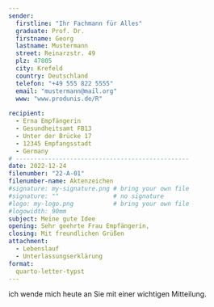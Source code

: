```yaml
---
sender:
  firstline: "Ihr Fachmann für Alles"
  graduate: Prof. Dr.
  firstname: Georg
  lastname: Mustermann
  street: Reinarzstr. 49
  plz: 47805
  city: Krefeld
  country: Deutschland
  telefon: "+49 555 822 5555"
  email: "mustermann@mail.org"
  www: "www.produnis.de/R"
  
recipient:
  - Erna Empfängerin
  - Gesundheitsamt FB13
  - Unter der Brücke 17
  - 12345 Empfangsstadt
  - Germany
# ------------------------------------------------  
date: 2022-12-24
filenumber: "22-A-01"
filenumber-name: Aktenzeichen
#signature: my-signature.png # bring your own file 
#signature: ""               # no signature
#logo: my-logo.png           # bring your own file 
#logowidth: 90mm
subject: Meine gute Idee
opening: Sehr geehrte Frau Empfängerin,
closing: Mit freundlichen Grüßen
attachment:
  - Lebenslauf
  - Unterlassungserklärung
format:
  quarto-letter-typst
---
```



ich wende mich heute an Sie mit einer wichtigen Mitteilung.


```{=typst}
#lorem(5000)
```
